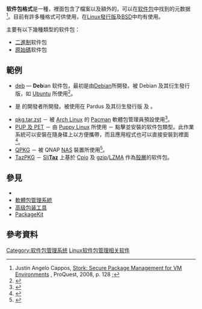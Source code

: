 {{NoteTA|G1=IT}}
'''软件包格式'''是一種{{link-en|壓縮檔|Archive file}}，裡面包含了檔案以及額外的，可以在[[软件包|软件包]]中找到的元数据<ref>Justin Angelo Cappos, [http://books.google.fr/books?id=77Ejx2DmxzgC&pg=PA128&dq=%22package+formats%22&hl=en&sa=X&ei=YEs_Uof6Kqqs0QWDn4HgCQ&redir_esc=y#v=onepage&q=%22package%20formats%22&f=false Stork: Secure Package Management for VM Environments] {{webarchive|url=https://web.archive.org/web/20140219030221/http://books.google.fr/books?id=77Ejx2DmxzgC&pg=PA128&dq=%22package+formats%22&hl=en&sa=X&ei=YEs_Uof6Kqqs0QWDn4HgCQ&redir_esc=y |date=2014-02-19 }}, ProQuest, 2008, p. 128 ;</ref>。目前有許多種格式可供使用，在[[Linux發行版|Linux發行版]]及[[BSD|BSD]]中均有使用。

主要有以下幾種類型的软件包：
* [[二進制|二進制]]软件包
* [[原始碼|原始碼]]软件包

== 範例 ==
* [[deb|deb]] — '''Deb'''ian 软件包，最初是由[[Debian|Debian]]所開發。被 Debian 及其衍生發行版，如 [[Ubuntu|Ubuntu]] 所使用<ref>{{cite web |url=https://help.ubuntu.com/community/InstallingSoftware |title=InstallingSoftware - Community Ubuntu Documentation |publisher=Help.ubuntu.com |date= |accessdate=2013-04-24 |archive-date=2021-05-06 |archive-url=https://web.archive.org/web/20210506093443/https://help.ubuntu.com/community/InstallingSoftware |dead-url=no }}</ref>。
* {{link-en|PISI}} 是 {{link-en|Pardus|Pardus}} 的開發者所開發。被使用在 Pardus 及其衍生發行版 {{link-en|Pardus-Anka|Pardus-Anka}} 及 {{link-en|Pisi Linux|Pisi Linux}}。 
* [[Tar#縮寫|pkg.tar.zst]] － 被 [[Arch_Linux|Arch Linux]] 的 [[Pacman|Pacman]] 軟體包管理員預設使用<ref>{{cite web|url=https://www.archlinux.org/pacman/makepkg.conf.5.html|title=makepkg.conf(5) Manual Page|access-date=2014-01-24|archive-date=2021-01-20|archive-url=https://web.archive.org/web/20210120134132/https://archlinux.org/pacman/makepkg.conf.5.html|dead-url=no}}</ref>。
* [[Puppy_Linux|PUP 及 PET]] － 由 [[Puppy_Linux|Puppy Linux]] 所使用 － 點擊並安裝的软件包類型。此作業系統可以安裝在隨身碟上以方便攜帶，而且應用程式也可以直接安裝到裡面<ref name="PupFAQ">{{cite web|url = http://puppylinux.com/faq.htm|title = Pup FAQ|accessdate = 2008-10-27|last = Kauler|first = Barry|authorlink = |year = 2006|archive-date = 2021-05-08|archive-url = https://web.archive.org/web/20210508085214/https://puppylinux.com/faq.htm|dead-url = no}}</ref>。
* [[QPKG|QPKG]] － 被 QNAP [[網路附加儲存|NAS]] 裝置所使用<ref>{{cite web|url=http://www.qnap.com/en/index.php?sn=859|title=App Center (QPKG)|access-date=2014-01-24|archive-date=2014-02-01|archive-url=https://web.archive.org/web/20140201203003/http://www.qnap.com/en/index.php?sn=859|dead-url=yes}}</ref>。
* [[TazPKG|TazPKG]] － [[SliTaz|Sli'''Taz''']] 上基於 [[Cpio|Cpio]] 及 [[gzip|gzip]]/[[LZMA|LZMA]] 作為[[殼層|殼層]]的软件包。

== 參見 ==
{{Portal|自由軟體}}
* {{link-en|軟體包管理系統列表|List of software package management systems}}
* [[軟體包管理系統|軟體包管理系統]]
* [[高级包装工具|高级包装工具]]
* [[PackageKit|PackageKit]]

== 參考資料 ==
{{Reflist}}

{{Linux}}
{{软件包管理系统}}

[[Category:软件包管理系统|Category:软件包管理系统]]
[[Category:Linux软件包管理相关软件|]]